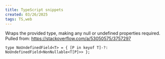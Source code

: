 ```yaml
---
title: TypeScript snippets
created: 03/26/2025
tags: TS,web
---
```


Wraps the provided type, making any null or undefined properties required. Pulled from: https://stackoverflow.com/a/53050575/3757297

`type NoUndefinedField<T> = { [P in keyof T]-?: NoUndefinedField<NonNullable<T[P]>> };`